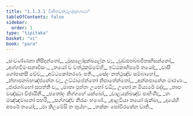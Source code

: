 ```yaml
---
title: "1.1.3.1 විනීතවත්ථුඋද්දානගාථා"
tableOfContents: false
sidebar:
  order: 1
type: "tipitaka"
basket: "vi"
book: "para"
---
```



<DynamicBreadcrumb />

<Paragraph number="451" type="verses" book="para">
_සංවණ්ණනා නිසීදන්තෝ,_  
_මුසලෝදුක්ඛලේන ච;_  
_වුඩ්ඪපබ්බජිතාභිසන්නෝ,_  
_අග්ගවීමංසනාවිසං._  

</Paragraph>

<Paragraph number="452" type="verses" book="para">
_තයෝ ච වත්ථුකම්මේහි,_  
ඉට්ඨකාහිපරේ තයෝ;_  
_වාසී ගෝපානසී චේව,_  
_අට්ටකෝතරණං පති._  

</Paragraph>

<Paragraph number="453" type="verses" book="para">
_සේදං නත්ථුඤ්ච සම්බාහෝ,_  
_න්හාපනබ්භඤ්ජනේන ච;_  
උට්ඨාපේන්තෝ නිපාතේන්තෝ,_  
_අන්නපානේන මාරණං._  

</Paragraph>

<Paragraph number="454" type="verses" book="para">
_ජාරගබ්භෝ සපත්තී ච,_  
_මාතා පුත්තං උභෝ වධි;_  
උභෝ න මිය්‍යරේ මද්දා,_  
_තාපං වඤ්ඣා විජායිනී._  

</Paragraph>

<Paragraph number="455" type="verses" book="para">
_පතෝදං නිග්ගහේ යක්ඛෝ,_  
_වාළයක්ඛඤ්ච පාහිණි;_  
_තං මඤ්ඤමානෝ පහරි,_  
_සග්ගඤ්ච නිරයං භණේ._  

</Paragraph>

<Paragraph number="456" type="verses" book="para">
_ආළවියා තයෝ රුක්ඛා,_  
_දායේහි අපරේ තයෝ;_  
_මා කිලමේසි න තුය්හං,_  
_තක්කං සෝවීරකේන චාති._
</Paragraph>